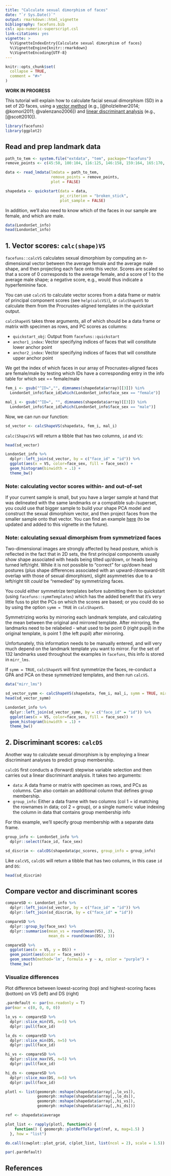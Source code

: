 ```yaml
---
title: "Calculate sexual dimorphism of faces"
date: "`r Sys.Date()`"
output: rmarkdown::html_vignette
bibliography: facefuns.bib
csl: apa-numeric-superscript.csl
link-citations: yes
vignette: >
  %\VignetteIndexEntry{Calculate sexual dimorphism of faces}
  %\VignetteEngine{knitr::rmarkdown}
  %\VignetteEncoding{UTF-8}
---
```


```r
knitr::opts_chunk$set(
  collapse = TRUE,
  comment = "#>"
)
```

**WORK IN PROGRESS**

This tutorial will explain how to calculate facial sexual dimorphism (SD) in a set of 2D faces, using a [vector method](#vs) (e.g., [@holzleitner2014; @komori2011; @valenzano2006]) and [linear discriminant analysis](#ds) (e.g., [@scott2010]).

```r
library(facefuns)
library(ggplot2)
```

## Read and prep landmark data

```r
path_to_tem <- system.file("extdata", "tem", package="facefuns")
remove_points <- c(45:50, 100:104, 116:125, 146:158, 159:164, 165:170, 171:174, 175:179, 184:185)

data <- read_lmdata(lmdata = path_to_tem,
                    remove_points = remove_points,
                    plot = FALSE)

shapedata <- quickstart(data = data,
                        pc_criterion = "broken_stick",
                        plot_sample = FALSE)
```

In addition, we'll also need to know which of the faces in our sample are female, and which are male.

```r
data(LondonSet_info)
head(LondonSet_info)
```

## 1. Vector scores: `calc(shape)VS`{#vs}

`facefuns::calcVS` calculates sexual dimorphism by computing an n-dimensional vector between the average female and the average male shape, and then projecting each face onto this vector. Scores are scaled so that a score of 0 corresponds to the average female, and a score of 1 to the average male shape; a negative score, e.g., would thus indicate a hyperfeminine face.

You can use `calcVS` to calculate vector scores from a data frame or matrix of principal component scores (see `help(calcVS)`), or `calcShapeVS` to calculate them from the Procrustes-aligned templates in the quickstart output.

`calcShapeVS` takes three arguments, all of which should be a data frame or matrix with specimen as rows, and PC scores as columns:

* `quickstart_obj`: Output from `facefuns::quickstart`
* `anchor1_index`: Vector specifying indices of faces that will constitute lower anchor point     
* `anchor2_index`: Vector specifying indices of faces that will constitute upper anchor point    

We get the index of which faces in our array of Procrustes-aligned faces are female/male by testing which IDs have a corresponding entry in the info table for which sex == female/male

```r
fem_i <- gsub("^ID=","", dimnames(shapedata$array)[[3]]) %in%
  LondonSet_info$face_id[which(LondonSet_info$face_sex == "female")]

mal_i <- gsub("^ID=", "", dimnames(shapedata$array)[[3]]) %in%
  LondonSet_info$face_id[which(LondonSet_info$face_sex == "male")]
```

Now, we can run our function:
```r
sd_vector <- calcShapeVS(shapedata, fem_i, mal_i)
```

`calc(Shape)VS` will return a tibble that has two columns, `id` and `VS`:

```r
head(sd_vector)
```

```r
LondonSet_info %>%
  dplyr::left_join(sd_vector, by = c("face_id" = "id")) %>%
  ggplot(aes(x = VS, color=face_sex, fill = face_sex)) +
  geom_histogram(binwidth = .1) +
  theme_bw()
```

### Note: calculating vector scores within- and out-of-set

If your current sample is small, but you have a larger sample at hand that was delineated with the same landmarks or a compatible sub-/superset, you could use that bigger sample to build your shape PCA model and construct the sexual dimorphism vector, and then project faces from the smaller sample onto that vector. You can find an example [here](https://osf.io/s7c2z/) (to be updated and added to this vignette in the future).

### Note: calculating sexual dimorphism from symmetrized faces

Two-dimensional images are strongly affected by head posture, which is reflected in the fact that in 2D sets, the first principal components usually show shape associated with heads being tilted up/down, or heads being turned left/right. While it is not possible to "correct" for up/down head postures (plus shape differences associated with an upward-/downward-tilt overlap with those of sexual dimorphism), slight asymmetries due to a left/right tilt *could* be "remedied" by symmetrizing faces.

You could either symmetrize templates before submitting them to quickstart (using `facefuns::symmTemplates`) which has the added benefit that it's very little fuss to plot the PCs on which the scores are based; or you could do so by using the option `symm = TRUE` in `calcShapeVS`.

Symmetrizing works by mirroring each landmark template, and calculating the mean between the original and mirrored template. After mirroring, the landmarks need to be relabeled - what used to be point 0 (right pupil) in the original template, is point 1 (the left pupil) after mirroring.

Unfortunately, this information needs to be manually entered, and will very much depend on the landmark template you want to mirror. For the set of 132 landmarks used throughout the examples in `facefuns`, this info is stored in `mirr_lms`.

If `symm = TRUE`, `calcShapeVS` will first symmetrize the faces, re-conduct a GPA and PCA on these symmetrized templates, and then run `calcVS`.

```r
data("mirr_lms")

sd_vector_symm <- calcShapeVS(shapedata, fem_i, mal_i, symm = TRUE, mirr_lms = mirr_lms)
head(sd_vector_symm)

LondonSet_info %>%
  dplyr::left_join(sd_vector_symm, by = c("face_id" = "id")) %>%
  ggplot(aes(x = VS, color=face_sex, fill = face_sex)) +
  geom_histogram(binwidth = .1) +
  theme_bw()
```

## 2. Discriminant scores: `calcDS`{#ds}

Another way to calculate sexual dimorphism is by employing a linear discriminant analyses to predict group membership.

`calcDS` first conducts a (forward) stepwise variable selection and then carries out a linear discriminant analysis. It takes two arguments:

* `data`: A data frame or matrix with specimen as rows, and PCs as columns. Can also contain an additional column that defines group membership.
* `group_info`: Either a data frame with two columns (col 1 = id matching the rownames in data; col 2 = group), or a single numeric value indexing the column in data that contains group membership info

For this example, we'll specify group membership with a separate data frame.

```r
group_info <- LondonSet_info %>%
  dplyr::select(face_id, face_sex)

sd_discrim <- calcDS(shapedata$pc_scores, group_info = group_info)
```

Like `calcVS`, `calcDS` will return a tibble that has two columns, in this case `id` and `DS`:

```r
head(sd_discrim)
```

## Compare vector and discriminant scores

```r
compareSD <- LondonSet_info %>%
  dplyr::left_join(sd_vector, by = c("face_id" = "id")) %>%
  dplyr::left_join(sd_discrim, by = c("face_id" = "id"))

compareSD %>%
  dplyr::group_by(face_sex) %>%
  dplyr::summarise(mean_vs = round(mean(VS), 3),
                   mean_ds = round(mean(DS), 3))

compareSD %>%
  ggplot(aes(x = VS, y = DS)) +
  geom_point(aes(color = face_sex)) +
  geom_smooth(method='lm', formula = y ~ x, color = "purple") +
  theme_bw()
```

### Visualize differences

Plot difference between lowest-scoring (top) and highest-scoring faces (bottom) on VS (left) and DS (right)

```r

.pardefault <- par(no.readonly = T)
par(mar = c(0, 0, 0, 0))

lo_vs <- compareSD %>%
  dplyr::slice_min(VS, n=5) %>%
  dplyr::pull(face_id)

lo_ds <- compareSD %>%
  dplyr::slice_min(DS, n=5) %>%
  dplyr::pull(face_id)

hi_vs <- compareSD %>%
  dplyr::slice_max(VS, n=5) %>%
  dplyr::pull(face_id)

hi_ds <- compareSD %>%
  dplyr::slice_max(DS, n=5) %>%
  dplyr::pull(face_id)

plotl <- list(geomorph::mshape(shapedata$array[,,lo_vs]),
              geomorph::mshape(shapedata$array[,,lo_ds]),
              geomorph::mshape(shapedata$array[,,hi_vs]),
              geomorph::mshape(shapedata$array[,,hi_ds]))

ref <- shapedata$average

plot_list <- rapply(plotl, function(x) {
    function() { geomorph::plotRefToTarget(ref, x, mag=1.5) }
  }, how = "list")

do.call(cowplot::plot_grid, c(plot_list, list(ncol = 2), scale = 1.5))

par(.pardefault)
```



## References

